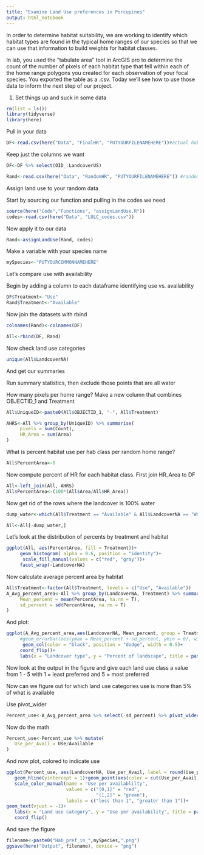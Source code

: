 ```yaml
---
title: "Examine Land Use preferences in Porcupines"
output: html_notebook
---
```


In order to determine habitat suitability, we are working to identify which habitat types are found in the typical home ranges of our species so that we can use that information to build weights for habitat classes.

In lab, you used the "tabulate area" tool in ArcGIS pro to determine the count of the number of pixels of each habitat type that fell within each of the home range polygons you created for each observation of your focal species. You exported the table as a .csv. Today we'll see how to use those data to inform the next step of our project.

1. Set things up and suck in some data
```r
rm(list = ls())
library(tidyverse)
library(here)
```
Pull in your data

```r
DF<-read.csv(here("Data", "FinalHR", "PUTYOURFILENAMEHERE"))#actual habitat use
```
Keep just the columns we want

```r
DF<-DF %>% select(OID_:LandcoverUS)
```

```r
Rand<-read.csv(here("Data", "RandomHR", "PUTYOURFILENAMEHERE")) #random habitat use
```
Assign land use to your random data

Start by sourcing our function and pulling in the codes we need
```r
source(here("Code","Functions", "assignLandUse.R"))
codes<-read.csv(here("Data", "LULC_codes.csv"))
```
Now apply it to our data

```r
Rand<-assignLandUse(Rand, codes)
```
Make a variable with your species name
```r
mySpecies<-"PUTYOURCOMMONNAMEHERE"
```

Let's compare use with availability

Begin by adding a column to each dataframe identifying use vs. availability
```r
DF$Treatment<-"Use"
Rand$Treatment<-"Available"
```
Now join the datasets with rbind

```r
colnames(Rand)<-colnames(DF)

All<-rbind(DF, Rand)
```

Now check land use categories

```r
unique(All$LandcoverNA)
```
And get our summaries

Run summary statistics, then exclude those points that are all water

How many pixels per home range?
Make a new column that combines OBJECTID_1 and Treatment
```r
All$UniqueID<-paste0(All$OBJECTID_1, "-", All$Treatment)
```

```r
AHRS<-All %>% group_by(UniqueID) %>% summarise(
     pixels = sum(Count),
     HR_Area = sum(Area)
)
```

What is percent habitat use per hab class per random home range?

```r
All$PercentArea<-0
```

Now compute percent of HR for each habitat class. First join HR_Area to DF

```r
All<-left_join(All, AHRS)
All$PercentArea<-(100*(All$Area/All$HR_Area))
```
Now get rid of the rows where the landcover is 100% water

```r
dump_water<-which(All$Treatment == "Available" & All$LandcoverNA == "Water" & All$PercentArea == 100)

All<-All[-dump_water,]
```

Let's look at the distribution of percents by treatment and habitat

```r
ggplot(All, aes(PercentArea, fill = Treatment))+
     geom_histogram( alpha = 0.6, position = "identity")+
      scale_fill_manual(values = c("red", "gray"))+
     facet_wrap(~LandcoverNA)
```

Now calculate average percent area by habitat

```r
All$Treatment<-factor(All$Treatment, levels = c("Use", "Available"))
A_Avg_percent_area<-All %>% group_by(LandcoverNA, Treatment) %>% summarise(
     Mean_percent = mean(PercentArea, na.rm = T),
     sd_percent = sd(PercentArea, na.rm = T)
)
```
And plot:

```r
ggplot(A_Avg_percent_area,aes(LandcoverNA, Mean_percent, group = Treatment, fill = Treatment))+
     #geom_errorbar(aes(ymax = Mean_percent + sd_percent, ymin = 0), width = 0.33, position = position_dodge(0.5))+
      geom_col(color = "black", position = "dodge", width = 0.5)+
     coord_flip()+
     labs(x = "Landcover type", y = "Percent of landscape", title = paste0("Distribution of available vs.used habitat types in ",mySpecies))


```
Now look at the output in the figure and give each land use class a value from 1 - 5 with 1 = least preferred and 5 = most preferred

Now can we figure out for which land use categories use is more than 5% of what is available

Use pivot_wider
```r
Percent_use<-A_Avg_percent_area %>% select(-sd_percent) %>% pivot_wider(names_from = Treatment, values_from = Mean_percent)
```
Now do the math
```r
Percent_use<-Percent_use %>% mutate(
   Use_per_Avail = Use/Available
)
```
And now plot, colored to indicate use

```r
ggplot(Percent_use, aes(LandcoverNA, Use_per_Avail, label = round(Use_per_Avail, 2)))+
   geom_hline(yintercept = 1)+geom_point(aes(color = cut(Use_per_Avail, c(0,1,2))), size = 2)+
   scale_color_manual(name = "Use per availablilty",
                      values = c("(0,1]" = "red",
                                 "(1,2]" = "green"),
                      labels = c("less than 1", "greater than 1"))+
geom_text(vjust = -1)+
   labs(x = "Land use category", y = "Use per availability", title = paste0("Habitat preference in ",mySpecies))+
   coord_flip()
```
And save the figure

```r
filename<-paste0("Hab_pref_in_",mySpecies,".png")
ggsave(here("Output", filename), device = "png")
```

